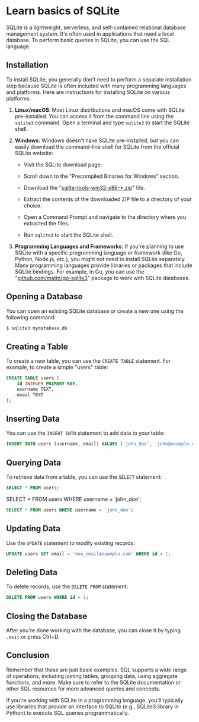 
# Learn basics of SQLite

SQLite is a lightweight, serverless, and self-contained relational database management system. It's often used in applications that need a local database. To perform basic queries in SQLite, you can use the SQL language.

## Installation

To install SQLite, you generally don't need to perform a separate installation step because SQLite is often included with many programming languages and platforms. Here are instructions for installing SQLite on various platforms:

1. **Linux/macOS**: Most Linux distributions and macOS come with SQLite pre-installed. You can access it from the command line using the `sqlite3` command. Open a terminal and type `sqlite3` to start the SQLite shell.
    
2. **Windows**: Windows doesn't have SQLite pre-installed, but you can easily download the command-line shell for SQLite from the official SQLite website:
    
    * Visit the SQLite download page: <Linkwithlogo text='sqlite/download' url='https://www.sqlite.org/download.html' icon={{icon:DiSqllite}}/>
        
    * Scroll down to the "Precompiled Binaries for Windows" section.
        
    * Download the "[sqlite-tools-win32-x86-\*.zip](http://sqlite-tools-win32-x86-*.zip)" file.
        
    * Extract the contents of the downloaded ZIP file to a directory of your choice.
        
    * Open a Command Prompt and navigate to the directory where you extracted the files.
        
    * Run `sqlite3` to start the SQLite shell.
        
3. **Programming Languages and Frameworks**: If you're planning to use SQLite with a specific programming language or framework (like Go, Python, Node.js, etc.), you might not need to install SQLite separately. Many programming languages provide libraries or packages that include SQLite bindings. For example, in Go, you can use the "[github.com/mattn/go-sqlite3](http://github.com/mattn/go-sqlite3)" package to work with SQLite databases.

## Opening a Database

You can open an existing SQLite database or create a new one using the following command:

```bash
$ sqlite3 mydatabase.db
```

## Creating a Table

To create a new table, you can use the `CREATE TABLE` statement. For example, to create a simple "users" table:

```sql
CREATE TABLE users (
    id INTEGER PRIMARY KEY,
    username TEXT,
    email TEXT
);
```

## Inserting Data

You can use the `INSERT INTO` statement to add data to your table:

```sql
INSERT INTO users (username, email) VALUES ('john_doe', 'john@example.com');
```

## Querying Data

To retrieve data from a table, you can use the `SELECT` statement:

```sql
SELECT * FROM users;
```

SELECT \* FROM users WHERE username = 'john\_doe';

```sql
SELECT * FROM users WHERE username = 'john_doe';
```

## Updating Data

Use the `UPDATE` statement to modify existing records:

```sql
UPDATE users SET email = 'new_email@example.com' WHERE id = 1;
```

## Deleting Data

To delete records, use the `DELETE FROM` statement:

```sql
DELETE FROM users WHERE id = 1;
```

## Closing the Database

After you're done working with the database, you can close it by typing `.exit` or press Ctrl+D.

## Conclusion

Remember that these are just basic examples. SQL supports a wide range of operations, including joining tables, grouping data, using aggregate functions, and more. Make sure to refer to the SQLite documentation or other SQL resources for more advanced queries and concepts.

If you're working with SQLite in a programming language, you'll typically use libraries that provide an interface to SQLite (e.g., SQLite3 library in Python) to execute SQL queries programmatically.